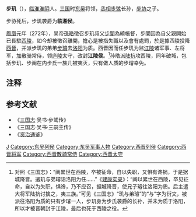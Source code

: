 '''步玑'''（{{bd|？||272年|catIdx=B}}），[[临淮|临淮]][[淮阴|淮阴]]人。[[三国|三国]]时[[孙吴|东吴]]将领，[[丞相|丞相]][[步骘|步骘]]长孙，[[步协|步协]]之子。

步协死后，步玑袭爵为'''临湘侯'''。

[[凤凰_(东吴)|鳳凰]]元年（272年），吴帝[[孫皓|孫皓]]徵召步玑叔父[[步闡|步闡]]為繞帳督，步闡因為自父親開始已長駐[[西陵|西陵]]，如今却被徵召離開，擔心是被指失職以及會有處罰，於是據西陵投降[[西晉|西晉]]，并派步玑的弟弟[[步璿|步璿]]去[[洛阳|洛阳]]为质。西晋因而任步玑为监[[江陵|江陵]]诸军事、左将军，加散骑常侍，领[[庐陵|庐陵]]太守，改封'''江陵侯'''。<ref>对照《三国志》：“阐累世在西陵，卒被征命，自以失职，又惧有谗祸，于是据城降晋。遣玑与弟璿诣洛阳为任……”《[[建康实录|建康实录]]》：“阐以累世在西陵，卒见征命，自以为失职，惧谗，乃不应召，据城降晋，使兄子璿往洛阳为质。后主遣大将军陆抗讨擒之，夷三族。”可见《三国志》“玑与弟璿”的“与”字为衍文，被派往洛阳为质的只有步璿一人，步玑身为步氏袭爵的长孙，并未为质于洛阳，所以才被晋朝封于江陵，最后也死于西陵之役。</ref>孙皓派[[陆抗|陆抗]]攻西陵，同年破城，包括步玑、步阐在内步氏一族几被夷灭，只有做人质的步璿幸免。

== 注释 ==

{{reflist}}

== 参考文献 ==
*《[[三国志|三国志]]·吴书·步骘传》
*《三国志·吴书·三嗣主传》
*《[[资治通鉴|资治通鉴]]》


{{DEFAULTSORT:B}}
[[Category:步姓|J]]
[[Category:东吴列侯|Category:东吴列侯]]
[[Category:东吴军事人物|Category:东吴军事人物]]
[[Category:西晋列侯|Category:西晋列侯]]
[[Category:西晋将军|Category:西晋将军]]
[[Category:西晋散骑常侍|Category:西晋散骑常侍]]
[[Category:西晋太守|Category:西晋太守]]